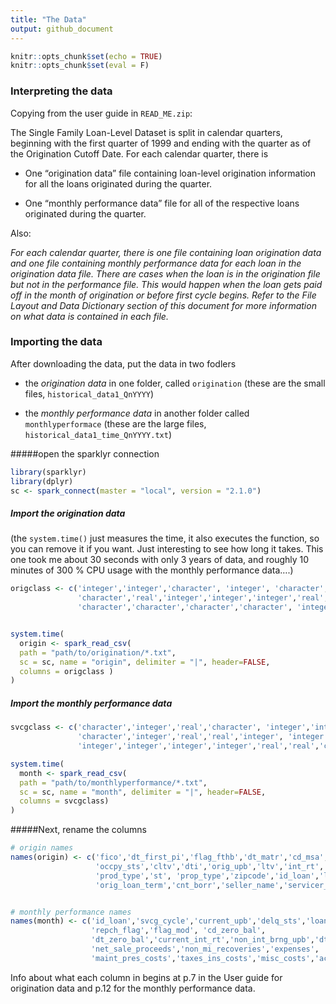 ```yaml
---
title: "The Data"
output: github_document
---
```


```r
knitr::opts_chunk$set(echo = TRUE)
knitr::opts_chunk$set(eval = F)
```

### Interpreting the data
Copying from the user guide in `READ_ME.zip`: 


The Single Family Loan-Level Dataset is split in calendar quarters, beginning with the first quarter of
1999 and ending with the quarter as of the Origination Cutoff Date. For each calendar quarter, there is

- One "origination data" file containing loan-level origination information for all the loans originated
during the quarter.

- One "monthly performance data" file for all of the respective loans originated during the quarter.

Also:

*For each calendar quarter, there is one file containing loan origination data and one file containing
monthly performance data for each loan in the origination data file. There are cases when the loan is in
the origination file but not in the performance file. This would happen when the loan gets paid off in the
month of origination or before first cycle begins. Refer to the File Layout and Data Dictionary section of
this document for more information on what data is contained in each file.*


### Importing the data


After downloading the data, put the data in two fodlers 

- the *origination data* in one folder, called `origination` (these are the small files, `historical_data1_QnYYYY`)

- the *monthly performance data* in another folder called `monthlyperformace` (these are the large files, 
`historical_data1_time_QnYYYY.txt`)

#####open the sparklyr connection
```r
library(sparklyr)
library(dplyr)
sc <- spark_connect(master = "local", version = "2.1.0")
```


##### Import the origination data
(the `system.time()` just measures the time, it also executes the function, so you can remove it if you want. Just interesting to see how long it takes. This one took me about 30 seconds with only 3 years of data, and roughly 10 minutes of 300 % CPU usage with the monthly performance data....)

```r
origclass <- c('integer','integer','character', 'integer', 'character', 'real', 'integer',
               'character','real','integer','integer','integer','real','character','character','character','character',
               'character','character','character','character', 'integer', 'integer','character','character' ,'character')


system.time(
  origin <- spark_read_csv(
  path = "path/to/origination/*.txt",
  sc = sc, name = "origin", delimiter = "|", header=FALSE,
  columns = origclass )
)
```

##### Import the monthly performance data
```r
svcgclass <- c('character','integer','real','character', 'integer','integer','character','character',
               'character','integer','real','real','integer', 'integer', 'character','integer','integer',
               'integer','integer','integer','integer','real','real','character')

system.time(
  month <- spark_read_csv(
  path = "path/to/monthlyperformance/*.txt",
  sc = sc, name = "month", delimiter = "|", header=FALSE,
  columns = svcgclass)
)

```


#####Next, rename the columns
```r
# origin names
names(origin) <- c('fico','dt_first_pi','flag_fthb','dt_matr','cd_msa',"mi_pct",'cnt_units',
                   'occpy_sts','cltv','dti','orig_upb','ltv','int_rt','channel','ppmt_pnlty',
                   'prod_type','st', 'prop_type','zipcode','id_loan','loan_purpose',
                   'orig_loan_term','cnt_borr','seller_name','servicer_name', 'flag_sc')


# monthly performance names
names(month) <- c('id_loan','svcg_cycle','current_upb','delq_sts','loan_age','mths_remng',
                  'repch_flag','flag_mod', 'cd_zero_bal',
                  'dt_zero_bal','current_int_rt','non_int_brng_upb','dt_lst_pi','mi_recoveries',
                  'net_sale_proceeds','non_mi_recoveries','expenses', 'legal_costs',
                  'maint_pres_costs','taxes_ins_costs','misc_costs','actual_loss', 'modcost', 'noidea')

```

Info about what each column in begins at p.7 in the User guide for origination data and p.12 for the monthly performance data.




